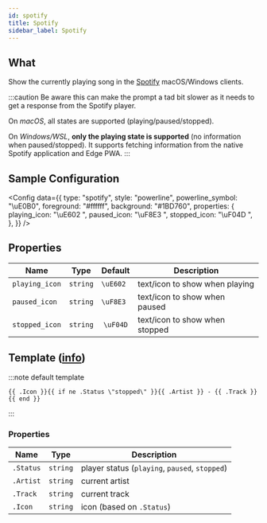 ```yaml
---
id: spotify
title: Spotify
sidebar_label: Spotify
---
```


## What

Show the currently playing song in the [Spotify][spotify] macOS/Windows clients.

:::caution
Be aware this can make the prompt a tad bit slower as it needs to get a response from the Spotify player.

On _macOS_, all states are supported (playing/paused/stopped).

On _Windows/WSL_, **only the playing state is supported** (no information when paused/stopped). It supports
fetching information from the native Spotify application and Edge PWA.
:::

## Sample Configuration


<Config
  data={{
    type: "spotify",
    style: "powerline",
    powerline_symbol: "\uE0B0",
    foreground: "#ffffff",
    background: "#1BD760",
    properties: {
      playing_icon: "\uE602 ",
      paused_icon: "\uF8E3 ",
      stopped_icon: "\uF04D ",
    },
  }}
/>

## Properties

| Name           |   Type   |  Default  | Description                    |
| -------------- | :------: | :-------: | ------------------------------ |
| `playing_icon` | `string` | `\uE602 ` | text/icon to show when playing |
| `paused_icon`  | `string` | `\uF8E3 ` | text/icon to show when paused  |
| `stopped_icon` | `string` | `\uF04D`  | text/icon to show when stopped |

## Template ([info][templates])

:::note default template

```template
{{ .Icon }}{{ if ne .Status \"stopped\" }}{{ .Artist }} - {{ .Track }}{{ end }}
```

:::

### Properties

| Name      | Type     | Description                                    |
| --------- | -------- | ---------------------------------------------- |
| `.Status` | `string` | player status (`playing`, `paused`, `stopped`) |
| `.Artist` | `string` | current artist                                 |
| `.Track`  | `string` | current track                                  |
| `.Icon`   | `string` | icon (based on `.Status`)                      |

[templates]: /docs/configuration/templates
[spotify]: https://www.spotify.com
